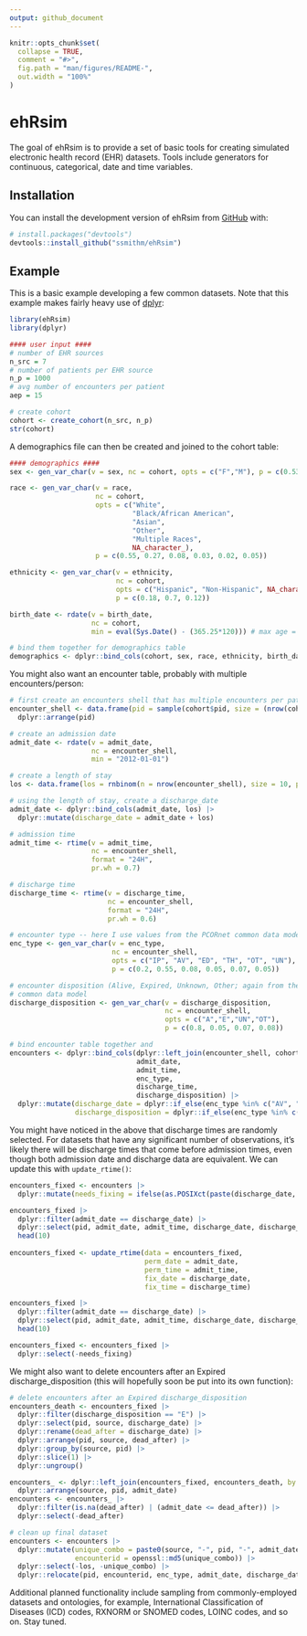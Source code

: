 ```yaml
---
output: github_document
---
```


<!-- README.md is generated from README.Rmd. Please edit that file -->

```r
knitr::opts_chunk$set(
  collapse = TRUE,
  comment = "#>",
  fig.path = "man/figures/README-",
  out.width = "100%"
)
```

# ehRsim

<!-- badges: start -->
<!-- badges: end -->

The goal of ehRsim is to provide a set of basic tools for creating simulated electronic health record (EHR) datasets. Tools include generators for continuous, categorical, date and time variables. 

## Installation

You can install the development version of ehRsim from [GitHub](https://github.com/) with:

``` r
# install.packages("devtools")
devtools::install_github("ssmithm/ehRsim")
```

## Example

This is a basic example developing a few common datasets. Note that this example makes fairly heavy use of [dplyr](https://dplyr.tidyverse.org/):

```r
library(ehRsim)
library(dplyr)

#### user input ####
# number of EHR sources
n_src = 7
# number of patients per EHR source
n_p = 1000
# avg number of encounters per patient
aep = 15

# create cohort
cohort <- create_cohort(n_src, n_p)
str(cohort)
```


A demographics file can then be created and joined to the cohort table:

```r
#### demographics ####
sex <- gen_var_char(v = sex, nc = cohort, opts = c("F","M"), p = c(0.53, 0.47))

race <- gen_var_char(v = race,
                     nc = cohort,
                     opts = c("White",
                              "Black/African American",
                              "Asian",
                              "Other",
                              "Multiple Races",
                              NA_character_),
                     p = c(0.55, 0.27, 0.08, 0.03, 0.02, 0.05))

ethnicity <- gen_var_char(v = ethnicity,
                          nc = cohort,
                          opts = c("Hispanic", "Non-Hispanic", NA_character_),
                          p = c(0.18, 0.7, 0.12))

birth_date <- rdate(v = birth_date,
                    nc = cohort,
                    min = eval(Sys.Date() - (365.25*120))) # max age = 120 years

# bind them together for demographics table
demographics <- dplyr::bind_cols(cohort, sex, race, ethnicity, birth_date)
```

You might also want an encounter table, probably with multiple encounters/person:
  
```r
# first create an encounters shell that has multiple encounters per patient.
encounter_shell <- data.frame(pid = sample(cohort$pid, size = (nrow(cohort) * aep), replace = TRUE)) |>
  dplyr::arrange(pid)

# create an admission date
admit_date <- rdate(v = admit_date,
                    nc = encounter_shell,
                    min = "2012-01-01")

# create a length of stay
los <- data.frame(los = rnbinom(n = nrow(encounter_shell), size = 10, prob = 0.7))

# using the length of stay, create a discharge_date
admit_date <- dplyr::bind_cols(admit_date, los) |>
  dplyr::mutate(discharge_date = admit_date + los)

# admission time
admit_time <- rtime(v = admit_time,
                    nc = encounter_shell,
                    format = "24H",
                    pr.wh = 0.7)

# discharge time
discharge_time <- rtime(v = discharge_time,
                        nc = encounter_shell,
                        format = "24H",
                        pr.wh = 0.6)

# encounter type -- here I use values from the PCORnet common data model. 
enc_type <- gen_var_char(v = enc_type,
                         nc = encounter_shell,
                         opts = c("IP", "AV", "ED", "TH", "OT", "UN"),
                         p = c(0.2, 0.55, 0.08, 0.05, 0.07, 0.05))

# encounter disposition (Alive, Expired, Unknown, Other; again from the PCORnet
# common data model
discharge_disposition <- gen_var_char(v = discharge_disposition,
                                      nc = encounter_shell,
                                      opts = c("A","E","UN","OT"),
                                      p = c(0.8, 0.05, 0.07, 0.08))

# bind encounter table together and 
encounters <- dplyr::bind_cols(dplyr::left_join(encounter_shell, cohort, by = "pid"),
                               admit_date,
                               admit_time,
                               enc_type,
                               discharge_time,
                               discharge_disposition) |>
  dplyr::mutate(discharge_date = dplyr::if_else(enc_type %in% c("AV", "TH", "ED"), admit_date, discharge_date),
                discharge_disposition = dplyr::if_else(enc_type %in% c("AV", "TH"), "A", discharge_disposition))
```


You might have noticed in the above that discharge times are randomly selected. For datasets that have any significant number of observations, it's likely there will be discharge times that come before admission times, even though both admission date and discharge data are equivalent. We can update this with `update_rtime()`:

```r
encounters_fixed <- encounters |>  
  dplyr::mutate(needs_fixing = ifelse(as.POSIXct(paste(discharge_date, discharge_time), format = "%Y-%m-%d %H:%M") < as.POSIXct(paste(admit_date, admit_time), format = "%Y-%m-%d %H:%M"), "x", "")) 

encounters_fixed |> 
  dplyr::filter(admit_date == discharge_date) |>
  dplyr::select(pid, admit_date, admit_time, discharge_date, discharge_time, needs_fixing) |> 
  head(10)
  
encounters_fixed <- update_rtime(data = encounters_fixed, 
                                 perm_date = admit_date, 
                                 perm_time = admit_time, 
                                 fix_date = discharge_date, 
                                 fix_time = discharge_time)

encounters_fixed |> 
  dplyr::filter(admit_date == discharge_date) |>
  dplyr::select(pid, admit_date, admit_time, discharge_date, discharge_time, needs_fixing) |> 
  head(10) 

encounters_fixed <- encounters_fixed |> 
  dplyr::select(-needs_fixing)
```


We might also want to delete encounters after an Expired discharge_disposition (this will hopefully soon be put into its own function):

```r
# delete encounters after an Expired discharge_disposition
encounters_death <- encounters_fixed |>
  dplyr::filter(discharge_disposition == "E") |>
  dplyr::select(pid, source, discharge_date) |>
  dplyr::rename(dead_after = discharge_date) |>
  dplyr::arrange(pid, source, dead_after) |>
  dplyr::group_by(source, pid) |>
  dplyr::slice(1) |>
  dplyr::ungroup()

encounters_ <- dplyr::left_join(encounters_fixed, encounters_death, by = c("pid", "source")) |>
  dplyr::arrange(source, pid, admit_date)
encounters <- encounters_ |>
  dplyr::filter(is.na(dead_after) | (admit_date <= dead_after)) |>
  dplyr::select(-dead_after)

# clean up final dataset
encounters <- encounters |>
  dplyr::mutate(unique_combo = paste0(source, "-", pid, "-", admit_date),
                encounterid = openssl::md5(unique_combo)) |>
  dplyr::select(-los, -unique_combo) |>
  dplyr::relocate(pid, encounterid, enc_type, admit_date, discharge_date, discharge_disposition, source)
```


Additional planned functionality include sampling from commonly-employed datasets and ontologies, for example, International Classification of Diseases (ICD) codes, RXNORM or SNOMED codes, LOINC codes, and so on. Stay tuned. 
